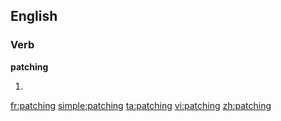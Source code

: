 ==English==

===Verb===
'''patching'''

# {{present participle of|[[patch]]}}

{{anagrams:en/acghinpt}}
[[fr:patching]]
[[simple:patching]]
[[ta:patching]]
[[vi:patching]]
[[zh:patching]]